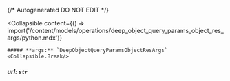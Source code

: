 {/* Autogenerated DO NOT EDIT  */}

<Collapsible
    content={() => import('/content/models/operations/deep_object_query_params_object_res_args/python.mdx')}
>
    ##### **args:** `DeepObjectQueryParamsObjectResArgs`
    <Collapsible.Break/>
</Collapsible>

##### **url:** `str`

